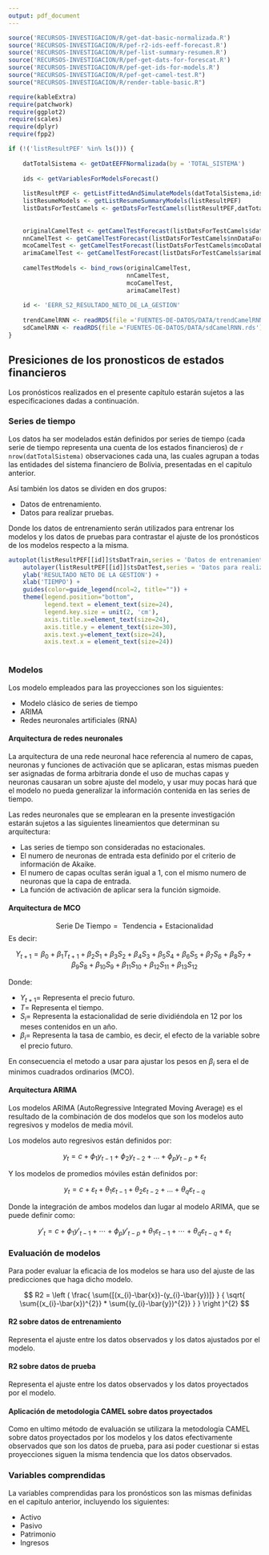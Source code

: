 ```yaml
---
output: pdf_document
---
```


```r
source('RECURSOS-INVESTIGACION/R/get-dat-basic-normalizada.R')
source('RECURSOS-INVESTIGACION/R/pef-r2-ids-eeff-forecast.R')
source('RECURSOS-INVESTIGACION/R/pef-list-summary-resumen.R')
source('RECURSOS-INVESTIGACION/R/pef-get-dats-for-forescat.R')
source('RECURSOS-INVESTIGACION/R/pef-get-ids-for-models.R')
source("RECURSOS-INVESTIGACION/R/pef-get-camel-test.R")
source("RECURSOS-INVESTIGACION/R/render-table-basic.R")

require(kableExtra)
require(patchwork)
require(ggplot2)
require(scales)
require(dplyr)
require(fpp2)

if (!('listResultPEF' %in% ls())) {
    
    datTotalSistema <- getDatEEFFNormalizada(by = 'TOTAL_SISTEMA')
    
    ids <- getVariablesForModelsForecast()
    
    listResultPEF <- getListFittedAndSimulateModels(datTotalSistema,ids)
    listResumeModels <- getListResumeSummaryModels(listResultPEF)
    listDatsForTestCamels <- getDatsForTestCamels(listResultPEF,datTotalSistema,12,TRUE)
    
    
    originalCamelTest <- getCamelTestForecast(listDatsForTestCamels$datCuentas)
    nnCamelTest <- getCamelTestForecast(listDatsForTestCamels$nnDataForecastCuentas)
    mcoCamelTest <- getCamelTestForecast(listDatsForTestCamels$mcoDataForecastCuentas)
    arimaCamelTest <- getCamelTestForecast(listDatsForTestCamels$arimaDataForecastCuentas)
    
    camelTestModels <- bind_rows(originalCamelTest,
                                 nnCamelTest,
                                 mcoCamelTest,
                                 arimaCamelTest)
    
    id <- 'EERR_S2_RESULTADO_NETO_DE_LA_GESTION'
    
    trendCamelRNN <- readRDS(file ='FUENTES-DE-DATOS/DATA/trendCamelRNN.rds')
    sdCamelRNN <- readRDS(file ='FUENTES-DE-DATOS/DATA/sdCamelRNN.rds')
}

```

## Presiciones de los pronosticos de estados financieros

Los pronósticos realizados en el presente capítulo estarán sujetos a las especificaciones dadas a continuación.

### Series de tiempo

Los datos ha ser modelados están definidos por series de tiempo (cada serie de tiempo representa una cuenta de los estados financieros) de `r nrow(datTotalSistema)` observaciones cada una, las cuales agrupan a todas las entidades del sistema financiero de Bolivia, presentadas en el capitulo anterior.

Así también los datos se dividen en dos grupos:

- Datos de entrenamiento.
- Datos para realizar pruebas.

Donde los datos de entrenamiento serán utilizados para entrenar los modelos y los datos de pruebas para contrastar el ajuste de los pronósticos de los modelos respecto a la misma.

```r
autoplot(listResultPEF[[id]]$tsDatTrain,series = 'Datos de entrenamiento') +
    autolayer(listResultPEF[[id]]$tsDatTest,series = 'Datos para realizar pruebas') +
    ylab('RESULTADO NETO DE LA GESTION') +
    xlab('TIEMPO') +
    guides(color=guide_legend(ncol=2, title="")) +
    theme(legend.position="bottom",
          legend.text = element_text(size=24),
          legend.key.size = unit(2, 'cm'),
          axis.title.x=element_text(size=24), 
          axis.title.y = element_text(size=30),
          axis.text.y=element_text(size=24),
          axis.text.x = element_text(size=24))
    
```

### Modelos 

Los modelo empleados para las proyecciones son los siguientes:

- Modelo clásico de series de tiempo
- ARIMA
- Redes neuronales artificiales (RNA)

#### Arquitectura de redes neuronales

<!-- https://github.com/cran/forecast/blob/master/R/nnetar.R -->

La arquitectura de una rede neuronal hace referencia al numero de capas, neuronas y funciones de activación que se aplicaran, estas mismas pueden ser asignadas de forma arbitraria donde el uso de muchas capas y neuronas causaran un sobre ajuste del modelo, y usar muy pocas hará que el modelo no pueda generalizar la información contenida en las series de tiempo.

Las redes neuronales que se emplearan en la presente investigación estarán sujetos a las siguientes lineamientos que determinan su arquitectura:

- Las series de tiempo son consideradas no estacionales.
- El numero de neuronas de entrada esta definido por el criterio de información de Akaike.
- El numero de capas ocultas serán igual a 1, con el mismo numero de neuronas que la capa de entrada.
- La función de activación de aplicar sera la función sigmoide.


#### Arquitectura de MCO

<!-- https://github.com/cran/forecast/blob/master/R/lm.R -->

$$ \text{Serie De Tiempo} = \text{ Tendencia + Estacionalidad} $$
Es decir:

$$ Y_{t+1} = \beta_{0} + \beta_{1}{T_{t+1}} + \beta_{2}{S_{1}} + \beta_{3}{S_{2}} + \beta_{4}{S_{3}} + \beta_{5}{S_{4}} + \beta_{6}{S_{5}} + \beta_{7}{S_{6}} + \beta_{8}{S_{7}} + \beta_{9}{S_{8}} + \beta_{10}{S_{9}} + \beta_{11}{S_{10}} + \beta_{12}{S_{11}} + \beta_{13}{S_{12}}  $$

Donde:

- $Y_{t+1} =$ Representa el precio futuro.
- $T =$ Representa el tiempo.
- $S_{i} =$ Representa la estacionalidad de serie dividiéndola en 12 por los meses contenidos en un año.
- $\beta_{i} =$ Representa la tasa de cambio, es decir, el efecto de la variable sobre el precio futuro.

En consecuencia el metodo a usar para ajustar los pesos en $\beta_{i}$ sera el de minimos cuadrados ordinarios (MCO).


#### Arquitectura ARIMA

<!-- https://github.com/cran/forecast/blob/878f06ca38ae78337c242c034bc814eb38df9be9/R/newarima2.R -->

Los modelos ARIMA (AutoRegressive Integrated Moving Average) es el resultado de la combinación de dos modelos que son los modelos auto regresivos y modelos de media móvil.

Los modelos auto regresivos están definidos por:

$$y_{t} = c + \phi_{1}y_{t-1} + \phi_{2}y_{t-2} + \dots + \phi_{p}y_{t-p} + \varepsilon_{t}$$

Y los modelos de promedios móviles están definidos por:

$$y_{t} = c + \varepsilon_t + \theta_{1}\varepsilon_{t-1} + \theta_{2}\varepsilon_{t-2} + \dots + \theta_{q}\varepsilon_{t-q}$$

Donde la integración de ambos modelos dan lugar al modelo ARIMA, que se puede definir como:

$$ y'_{t} = c + \phi_{1}y'_{t-1} + \cdots + \phi_{p}y'_{t-p} + \theta_{1}\varepsilon_{t-1} + \cdots + \theta_{q}\varepsilon_{t-q} + \varepsilon_{t} $$

### Evaluación de modelos

Para poder evaluar la eficacia de los modelos se hara uso del ajuste de las predicciones que haga dicho modelo.

$$ R2 = \left ( \frac{ \sum{[(x_{i}-\bar{x})-(y_{i}-\bar{y})]} } { \sqrt{ \sum{(x_{i}-\bar{x})^{2}} * \sum{(y_{i}-\bar{y})^{2}} } }  \right )^{2} $$

#### R2 sobre datos de entrenamiento

Representa el ajuste entre los datos observados y los datos ajustados por el modelo.

#### R2 sobre datos de prueba

Representa el ajuste entre los datos observados y los datos proyectados por el modelo.

#### Aplicación de metodologia CAMEL sobre datos proyectados

Como en ultimo método de evaluación se utilizara la metodología CAMEL sobre datos proyectados por los modelos y los datos efectivamente observados que son los datos de prueba, para asi poder cuestionar si estas proyecciones siguen la misma tendencia que los datos observados.


### Variables comprendidas

La variables comprendidas para los pronósticos son las mismas definidas en el capitulo anterior, incluyendo los siguientes:

- Activo
- Pasivo
- Patrimonio
- Ingresos

